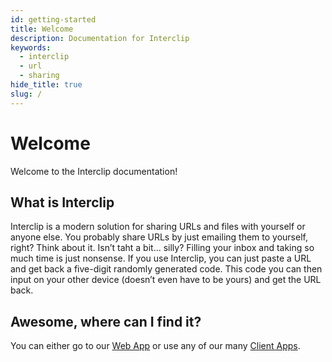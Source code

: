 ---
id: getting-started
title: Welcome
description: Documentation for Interclip
keywords:
  - interclip
  - url
  - sharing
hide_title: true
slug: /
---

# Welcome
Welcome to the Interclip documentation!

## What is Interclip
Interclip is a modern solution for sharing URLs and files with yourself or anyone else. You probably share URLs by just emailing them to yourself, right? Think about it. Isn’t taht a bit... silly? Filling your inbox and taking so much time is just nonsense. If you use Interclip, you can just paste a URL and get back a five-digit randomly generated code. This code you can then input on your other device (doesn’t even have to be yours) and get the URL back.

## Awesome, where can I find it?
You can either go to our [Web App](https://interclip.app) or use any of our many [Client Apps](/Guides/Clients).
